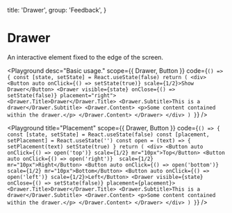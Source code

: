 
  title: 'Drawer',
  group: 'Feedback',
}

# Drawer

An interactive element fixed to the edge of the screen.

<Playground
  desc="Basic usage."
  scope={{ Drawer, Button }}
  code={`
() => {
  const [state, setState] = React.useState(false)
  return (
    <div>
      <Button auto onClick={() => setState(true)} scale={1/2}>Show Drawer</Button>
      <Drawer visible={state} onClose={() => setState(false)} placement="right">
        <Drawer.Title>Drawer</Drawer.Title>
        <Drawer.Subtitle>This is a drawer</Drawer.Subtitle>
        <Drawer.Content>
          <p>Some content contained within the drawer.</p>
        </Drawer.Content>
      </Drawer>
    </div>
  )
}
`}
/>

<Playground
  title="Placement"
  scope={{ Drawer, Button }}
  code={`
() => {
  const [state, setState] = React.useState(false)
  const [placement, setPlacement] = React.useState('')
  const open = (text) => {
    setPlacement(text)
    setState(true)
  }
  return (
    <div>
      <Button auto onClick={() => open('top')} scale={1/2} mr="10px">Top</Button>
      <Button auto onClick={() => open('right')}  scale={1/2} mr="10px">Right</Button>
      <Button auto onClick={() => open('bottom')} scale={1/2} mr="10px">Bottom</Button>
      <Button auto onClick={() => open('left')} scale={1/2}>Left</Button>
      <Drawer visible={state} onClose={() => setState(false)} placement={placement}>
        <Drawer.Title>Drawer</Drawer.Title>
        <Drawer.Subtitle>This is a drawer</Drawer.Subtitle>
        <Drawer.Content>
          <p>Some content contained within the drawer.</p>
        </Drawer.Content>
      </Drawer>
    </div>
  )
}
`}
/>

<Attributes component="Drawer" edit="/app/components/drawer.mdx"></Attributes>